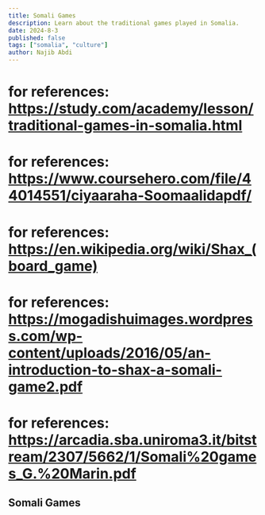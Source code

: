 ```yaml
---
title: Somali Games
description: Learn about the traditional games played in Somalia.
date: 2024-8-3
published: false
tags: ["somalia", "culture"]
author: Najib Abdi
---
```


# for references: https://study.com/academy/lesson/traditional-games-in-somalia.html
# for references: https://www.coursehero.com/file/44014551/ciyaaraha-Soomaalidapdf/
# for references: https://en.wikipedia.org/wiki/Shax_(board_game)
# for references: https://mogadishuimages.wordpress.com/wp-content/uploads/2016/05/an-introduction-to-shax-a-somali-game2.pdf
# for references: https://arcadia.sba.uniroma3.it/bitstream/2307/5662/1/Somali%20games_G.%20Marin.pdf
## Somali Games